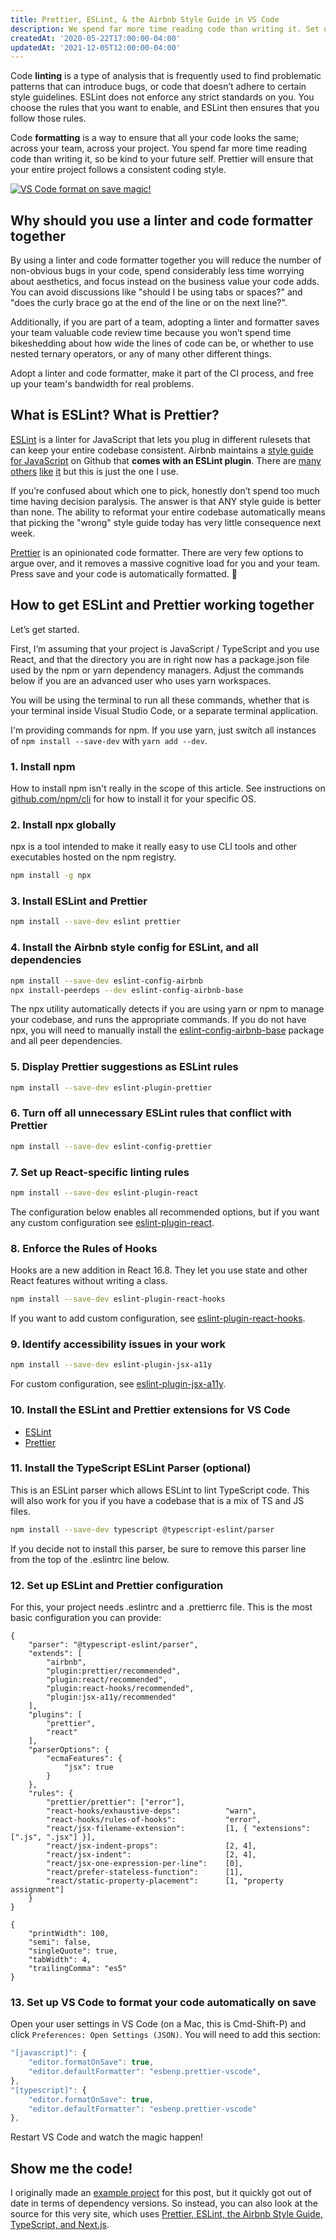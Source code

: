 ```yaml
---
title: Prettier, ESLint, & the Airbnb Style Guide in VS Code
description: We spend far more time reading code than writing it. Set up a linter and code formatter so you don't spend time worrying about how your code should look, and automatically fix a lot of common errors.
createdAt: '2020-05-22T17:00:00-04:00'
updatedAt: '2021-12-05T12:00:00-04:00'
---
```


Code **linting** is a type of analysis that is frequently used to find problematic patterns that can introduce bugs, or code that doesn’t adhere to certain style guidelines. ESLint does not enforce any strict standards on you. You choose the rules that you want to enable, and ESLint then ensures that you follow those rules.

Code **formatting** is a way to ensure that all your code looks the same; across your team, across your project. You spend far more time reading code than writing it, so be kind to your future self. Prettier will ensure that your entire project follows a consistent coding style.

[![VS Code format on save magic!](/static/img/blog/eslint-airbnb-style-guide-prettier/format-on-save.gif)](/static/img/blog/eslint-airbnb-style-guide-prettier/format-on-save.gif)

## Why should you use a linter and code formatter together

By using a linter and code formatter together you will reduce the number of non-obvious bugs in your code, spend considerably less time worrying about aesthetics, and focus instead on the business value your code adds. You can avoid discussions like "should I be using tabs or spaces?" and "does the curly brace go at the end of the line or on the next line?".

Additionally, if you are part of a team, adopting a linter and formatter saves your team valuable code review time because you won’t spend time bikeshedding about how wide the lines of code can be, or whether to use nested ternary operators, or any of many other different things.

Adopt a linter and code formatter, make it part of the CI process, and free up your team's bandwidth for real problems.

## What is ESLint? What is Prettier?

[ESLint](https://eslint.org/) is a linter for JavaScript that lets you plug in different rulesets that can keep your entire codebase consistent. Airbnb maintains a [style guide for JavaScript](https://github.com/airbnb/javascript) on Github that **comes with an ESLint plugin**. There are [many](https://google.github.io/styleguide/jsguide.html) [others](https://github.com/rwaldron/idiomatic.js/) [like](https://contribute.jquery.org/style-guide/js/) [it](https://github.com/standard/standard) but this is just the one I use.

If you’re confused about which one to pick, honestly don’t spend too much time having decision paralysis. The answer is that ANY style guide is better than none. The ability to reformat your entire codebase automatically means that picking the "wrong" style guide today has very little consequence next week.

[Prettier](https://prettier.io/) is an opinionated code formatter. There are very few options to argue over, and it removes a massive cognitive load for you and your team. Press save and your code is automatically formatted. <span role="img" aria-label="mind blown">🤯</span>

## How to get ESLint and Prettier working together

Let’s get started.

First, I’m assuming that your project is JavaScript / TypeScript and you use React, and that the directory you are in right now has a package.json file used by the npm or yarn dependency managers. Adjust the commands below if you are an advanced user who uses yarn workspaces.

You will be using the terminal to run all these commands, whether that is your terminal inside Visual Studio Code, or a separate terminal application.

I'm providing commands for npm. If you use yarn, just switch all instances of `npm install --save-dev` with `yarn add --dev`.

### 1. Install npm

How to install npm isn't really in the scope of this article. See instructions on [github.com/npm/cli](https://github.com/npm/cli) for how to install it for your specific OS.

### 2. Install npx globally

npx is a tool intended to make it really easy to use CLI tools and other executables hosted on the npm registry.

```bash
npm install -g npx
```

### 3. Install ESLint and Prettier

```bash
npm install --save-dev eslint prettier
```

### 4. Install the Airbnb style config for ESLint, and all dependencies

```bash
npm install --save-dev eslint-config-airbnb
npx install-peerdeps --dev eslint-config-airbnb-base
```

The npx utility automatically detects if you are using yarn or npm to manage your codebase, and runs the appropriate commands. If you do not have npx, you will need to manually install the [eslint-config-airbnb-base](https://www.npmjs.com/package/eslint-config-airbnb-base) package and all peer dependencies.

### 5. Display Prettier suggestions as ESLint rules

```bash
npm install --save-dev eslint-plugin-prettier
```

### 6. Turn off all unnecessary ESLint rules that conflict with Prettier

```bash
npm install --save-dev eslint-config-prettier
```

### 7. Set up React-specific linting rules

```bash
npm install --save-dev eslint-plugin-react
```

The configuration below enables all recommended options, but if you want any custom configuration see [eslint-plugin-react](https://www.npmjs.com/package/eslint-plugin-react).

### 8. Enforce the Rules of Hooks

Hooks are a new addition in React 16.8. They let you use state and other React features without writing a class.

```bash
npm install --save-dev eslint-plugin-react-hooks
```

If you want to add custom configuration, see [eslint-plugin-react-hooks](https://www.npmjs.com/package/eslint-plugin-react-hooks).

### 9. Identify accessibility issues in your work

```bash
npm install --save-dev eslint-plugin-jsx-a11y
```

For custom configuration, see [eslint-plugin-jsx-a11y](https://github.com/jsx-eslint/eslint-plugin-jsx-a11y).

### 10. Install the ESLint and Prettier extensions for VS Code

* [ESLint](https://marketplace.visualstudio.com/items?itemName=dbaeumer.vscode-eslint)
* [Prettier](https://marketplace.visualstudio.com/items?itemName=esbenp.prettier-vscode)

### 11. Install the TypeScript ESLint Parser (optional)

This is an ESLint parser which allows ESLint to lint TypeScript code. This will also work for you if you have a codebase that is a mix of TS and JS files.

```bash
npm install --save-dev typescript @typescript-eslint/parser
```

If you decide not to install this parser, be sure to remove this parser line from the top of the .eslintrc line below.

### 12. Set up ESLint and Prettier configuration

For this, your project needs .eslintrc and a .prettierrc file. This is the most basic configuration you can provide:

```js:.eslintrc
{
    "parser": "@typescript-eslint/parser",
    "extends": [
        "airbnb",
        "plugin:prettier/recommended",
        "plugin:react/recommended",
        "plugin:react-hooks/recommended",
        "plugin:jsx-a11y/recommended"
    ],
    "plugins": [
        "prettier",
        "react"
    ],
    "parserOptions": {
        "ecmaFeatures": {
            "jsx": true
        }
    },
    "rules": {
        "prettier/prettier": ["error"],
        "react-hooks/exhaustive-deps":          "warn",
        "react-hooks/rules-of-hooks":           "error",
        "react/jsx-filename-extension":         [1, { "extensions": [".js", ".jsx"] }],
        "react/jsx-indent-props":               [2, 4],
        "react/jsx-indent":                     [2, 4],
        "react/jsx-one-expression-per-line":    [0],
        "react/prefer-stateless-function":      [1],
        "react/static-property-placement":      [1, "property assignment"]
    }
}
```

```js:.prettierrc
{
    "printWidth": 100,
    "semi": false,
    "singleQuote": true,
    "tabWidth": 4,
    "trailingComma": "es5"
}
```

### 13. Set up VS Code to format your code automatically on save

Open your user settings in VS Code (on a Mac, this is Cmd-Shift-P) and click `Preferences: Open Settings (JSON)`. You will need to add this section:

```js
"[javascript]": {
    "editor.formatOnSave": true,
    "editor.defaultFormatter": "esbenp.prettier-vscode",
},
"[typescript]": {
    "editor.formatOnSave": true,
    "editor.defaultFormatter": "esbenp.prettier-vscode"
},
```

Restart VS Code and watch the magic happen!

## Show me the code!

I originally made an [example project](https://github.com/needcaffeine/eslint-prettier-react-example) for this post, but it quickly got out of date in terms of dependency versions. So instead, you can also look at the source for this very site, which uses [Prettier, ESLint, the Airbnb Style Guide, TypeScript, and Next.js](https://github.com/needcaffeine/vicvijayakumar.com).
